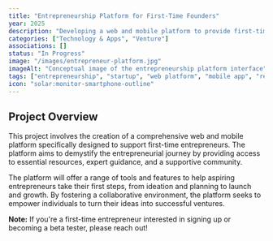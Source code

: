 ```yaml
---
title: "Entrepreneurship Platform for First-Time Founders"
year: 2025
description: "Developing a web and mobile platform to provide first-time entrepreneurs with resources, guidance, and community support for their entrepreneurial journey."
categories: ["Technology & Apps", "Venture"]
associations: []
status: "In Progress"
image: "/images/entrepreneur-platform.jpg"
imageAlt: "Conceptual image of the entrepreneurship platform interface"
tags: ["entrepreneurship", "startup", "web platform", "mobile app", "resources", "guidance", "community", "first-time founders"]
icon: "solar:monitor-smartphone-outline"
---
```


## Project Overview

This project involves the creation of a comprehensive web and mobile platform specifically designed to support first-time entrepreneurs. The platform aims to demystify the entrepreneurial journey by providing access to essential resources, expert guidance, and a supportive community.

The platform will offer a range of tools and features to help aspiring entrepreneurs take their first steps, from ideation and planning to launch and growth. By fostering a collaborative environment, the platform seeks to empower individuals to turn their ideas into successful ventures.

**Note:** If you're a first-time entrepreneur interested in signing up or becoming a beta tester, please reach out!